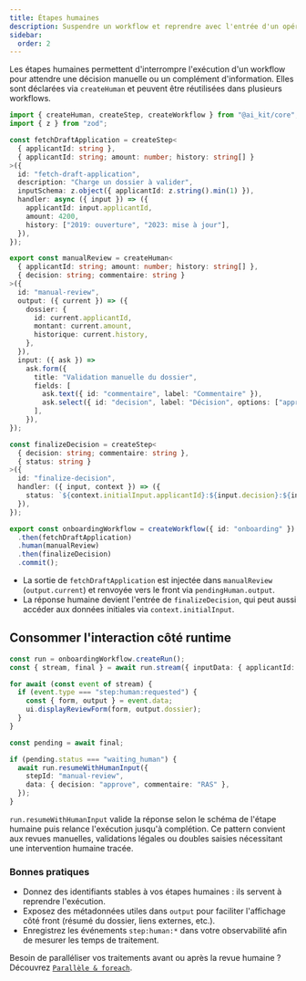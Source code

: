 ```yaml
---
title: Étapes humaines
description: Suspendre un workflow et reprendre avec l'entrée d'un opérateur.
sidebar:
  order: 2
---
```


Les étapes humaines permettent d'interrompre l'exécution d'un workflow pour attendre une décision manuelle ou un complément d'information. Elles sont déclarées via `createHuman` et peuvent être réutilisées dans plusieurs workflows.

```ts
import { createHuman, createStep, createWorkflow } from "@ai_kit/core";
import { z } from "zod";

const fetchDraftApplication = createStep<
  { applicantId: string },
  { applicantId: string; amount: number; history: string[] }
>({
  id: "fetch-draft-application",
  description: "Charge un dossier à valider",
  inputSchema: z.object({ applicantId: z.string().min(1) }),
  handler: async ({ input }) => ({
    applicantId: input.applicantId,
    amount: 4200,
    history: ["2019: ouverture", "2023: mise à jour"],
  }),
});

export const manualReview = createHuman<
  { applicantId: string; amount: number; history: string[] },
  { decision: string; commentaire: string }
>({
  id: "manual-review",
  output: ({ current }) => ({
    dossier: {
      id: current.applicantId,
      montant: current.amount,
      historique: current.history,
    },
  }),
  input: ({ ask }) =>
    ask.form({
      title: "Validation manuelle du dossier",
      fields: [
        ask.text({ id: "commentaire", label: "Commentaire" }),
        ask.select({ id: "decision", label: "Décision", options: ["approve", "reject"] }),
      ],
    }),
});

const finalizeDecision = createStep<
  { decision: string; commentaire: string },
  { status: string }
>({
  id: "finalize-decision",
  handler: ({ input, context }) => ({
    status: `${context.initialInput.applicantId}:${input.decision}:${input.commentaire}`,
  }),
});

export const onboardingWorkflow = createWorkflow({ id: "onboarding" })
  .then(fetchDraftApplication)
  .human(manualReview)
  .then(finalizeDecision)
  .commit();
```

- La sortie de `fetchDraftApplication` est injectée dans `manualReview` (`output.current`) et renvoyée vers le front via `pendingHuman.output`.
- La réponse humaine devient l'entrée de `finalizeDecision`, qui peut aussi accéder aux données initiales via `context.initialInput`.

## Consommer l'interaction côté runtime

```ts
const run = onboardingWorkflow.createRun();
const { stream, final } = await run.stream({ inputData: { applicantId: "app-123" } });

for await (const event of stream) {
  if (event.type === "step:human:requested") {
    const { form, output } = event.data;
    ui.displayReviewForm(form, output.dossier);
  }
}

const pending = await final;

if (pending.status === "waiting_human") {
  await run.resumeWithHumanInput({
    stepId: "manual-review",
    data: { decision: "approve", commentaire: "RAS" },
  });
}
```

`run.resumeWithHumanInput` valide la réponse selon le schéma de l'étape humaine puis relance l'exécution jusqu'à complétion. Ce pattern convient aux revues manuelles, validations légales ou doubles saisies nécessitant une intervention humaine tracée.

### Bonnes pratiques

- Donnez des identifiants stables à vos étapes humaines : ils servent à reprendre l'exécution.
- Exposez des métadonnées utiles dans `output` pour faciliter l'affichage côté front (résumé du dossier, liens externes, etc.).
- Enregistrez les événements `step:human:*` dans votre observabilité afin de mesurer les temps de traitement.

Besoin de paralléliser vos traitements avant ou après la revue humaine ? Découvrez [`Parallèle & foreach`](./parallele-et-foreach).
